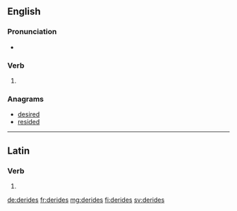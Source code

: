 ==English==

===Pronunciation===
* {{rhymes|aɪdz|lang=en}}

===Verb===
{{head|en|verb form}}

# {{en-third-person singular of|deride}}

===Anagrams===
* [[desired#English|desired]]
* [[resided#English|resided]]

----

==Latin==

===Verb===
{{la-verb-form|dērīdēs}}

# {{conjugation of|dērīdeō||2|s|pres|act|ind|lang=la}}

[[de:derides]]
[[fr:derides]]
[[mg:derides]]
[[fi:derides]]
[[sv:derides]]